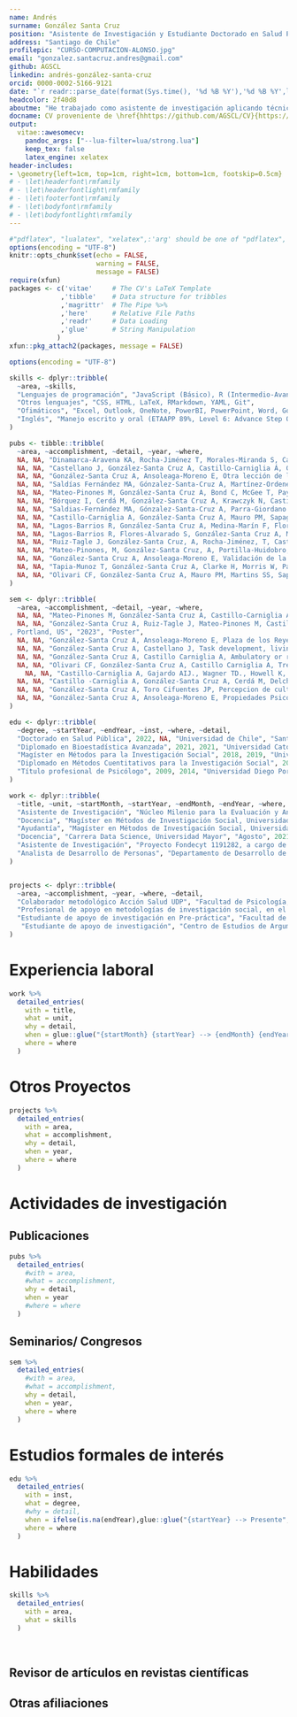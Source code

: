 ```yaml
---
name: Andrés
surname: González Santa Cruz
position: "Asistente de Investigación y Estudiante Doctorado en Salud Pública UCH"
address: "Santiago de Chile"
profilepic: "CURSO-COMPUTACION-ALONSO.jpg"
email: "gonzalez.santacruz.andres@gmail.com"
github: AGSCL
linkedin: andrés-gonzález-santa-cruz
orcid: 0000-0002-5166-9121
date: "`r readr::parse_date(format(Sys.time(), '%d %B %Y'),'%d %B %Y',locale=readr::locale('en'))`"
headcolor: 2f40d8
aboutme: "He trabajado como asistente de investigación aplicando técnicas de análisis de datos. Mis áreas de interés son el estudio de políticas públicas sobre tratamiento de drogas, factores de riesgo psicosociales y metodologías de investigación cuantitativas. Este currículo fue compilado en código."
docname: CV proveniente de \href{hhttps://github.com/AGSCL/CV}{https://github.com/AGSCL/CV}
output:   
  vitae::awesomecv:
    pandoc_args: ["--lua-filter=lua/strong.lua"] 
    keep_tex: false
    latex_engine: xelatex    
header-includes:
- \geometry{left=1cm, top=1cm, right=1cm, bottom=1cm, footskip=0.5cm}
# - \let\headerfont\rmfamily
# - \let\headerfontlight\rmfamily
# - \let\footerfont\rmfamily
# - \let\bodyfont\rmfamily
# - \let\bodyfontlight\rmfamily
---
```


```r
#"pdflatex", "lualatex", "xelatex",:'arg' should be one of "pdflatex", "lualatex", "xelatex", "tectonic"
options(encoding = "UTF-8")
knitr::opts_chunk$set(echo = FALSE,
                      warning = FALSE,
                      message = FALSE)
require(xfun)
packages <- c('vitae'     # The CV's LaTeX Template
             ,'tibble'    # Data structure for tribbles
             ,'magrittr'  # The Pipe %>%
             ,'here'      # Relative File Paths
             ,'readr'     # Data Loading
             ,'glue'      # String Manipulation
            )
xfun::pkg_attach2(packages, message = FALSE)

options(encoding = "UTF-8")

skills <- dplyr::tribble(
  ~area, ~skills,
  "Lenguajes de programación", "JavaScript (Básico), R (Intermedio-Avanzado), VBA (Básico), Python (Básico)",
  "Otros lenguajes", "CSS, HTML, LaTeX, RMarkdown, YAML, Git",
  "Ofimáticos", "Excel, Outlook, OneNote, PowerBI, PowerPoint, Word, Google Docs, Google Spreadsheet",
  "Inglés", "Manejo escrito y oral (ETAAPP 89%, Level 6: Advance Step One; Duolingo English Test: 130 de 160)",
)

pubs <- tibble::tribble(
  ~area, ~accomplishment, ~detail, ~year, ~where,
  NA, NA, "Dinamarca-Aravena KA, Rocha-Jiménez T, Morales-Miranda S, Castillo-Carniglia Á, González-Santa Cruz A, Respondent Driving Sampling online (Web RDS) as a strategy to access hard-to-reach but non-hidden populations: the case of health professionals working in Chilean schools. Journal of Social Research Methodology (Manuscrito enviado)", 2024, NA,
  NA, NA, "Castellano J, González-Santa Cruz A, Castillo-Carniglia Á, Gaete J, Association between living arrangements and time to drop out in patients between 18 and 29 years of age, under treatment for substance abuse disorders in Chile, 2010-2019. Pre-print. 10.21203/rs.3.rs-4276312/v1", 2024, NA,
  NA, NA, "González-Santa Cruz A, Ansoleaga-Moreno E, Otra lección de la pandemia: relevancia del apoyo social para la protección de la salud mental en trabajadores de la salud. Revista Médica de Chile (Manuscrito enviado)",2024, NA,
  NA, NA, "Saldías Fernández MA, Gónzalez-Santa-Cruz A, Martínez-Ordenes M, Parra-Giordano D, Factores sociodemográficos-sanitarios sobre la decisión de interrupción del embarazo, Chile: un análisis de clases latentes. Global health promotion. (Aceptado)", 2024, NA,
  NA, NA, "Mateo-Pinones M, González-Santa Cruz A, Bond C, McGee T, Payne J, & Castillo-Carniglia Á, Substance use treatment completion and criminal justice system contact in Chile: A retrospective, linked data, cohort study. Addiction. 10.1111/add.16488", 2024, NA,
  NA, NA, "Bórquez I, Cerdá M, González-Santa Cruz A, Krawczyk N, Castillo-Carniglia Á, Longitudinal trajectories of substance use disorder treatment use: A latent class growth analysis using a national cohort in Chile. Addiction, 119(4), 10.1111/add.16412", 2024, NA,
  NA, NA, "Saldias-Fernández MA, Gónzalez-Santa-Cruz A, Parra-Giordano D, Interrupción del embarazo en Chile 2018-2020: rol de las variables sociodemográficas y sanitarias sobre la decisión de la mujer. Salud Publica Mex [Internet]. 10.21203/rs.3.rs-4276312/v1", 2024, NA,
  NA, NA, "Castillo-Carniglia A, González-Santa Cruz A, Mauro PM, Sapag J, Martins SS, Ruiz-Tagle J, Gaete J, Cerdá M, Effect of residential versus ambulatory substance use disorders treatment on readmission risk in a register-based national retrospective cohort. Social Psychiatry and Psychiatric Epidemiology (Manuscrito enviado)", 2023, NA,
  NA, NA, "Lagos-Barrios R, González-Santa Cruz A, Medina-Marín F, Flores-Alvarado S, Aguero-Jiménez A, Ciencia de Datos para la Salud Pública: Apuntes de una conversación en desarrollo, Inferencias−Boletín de Bioestadística, 8, https://revistasdex.uchile.cl/index.php/int/article/view/12844/12864", 2023, NA,
  NA, NA, "Lagos-Barrios R, Flores-Alvarado S, González-Santa Cruz A, Medina-Marín F, Ciencia de Datos para la Salud Pública: Una conversación necesaria, Inferencias−Boletín de Bioestadística, 7, https://revistasdex.uchile.cl/index.php/int/article/view/12665/12685", 2023, NA,
  NA, NA, "Ruiz-Tagle J, González-Santa Cruz, A, Rocha-Jiménez, T, Castillo-Carniglia, A, Does substance use disorder treatment completion reduce the risk of treatment readmission in Chile? Drug and Alcohol Dependence, 248, 109907. 10.1016/j.drugalcdep.2023.109907", 2023, NA,
  NA, NA, "Mateo-Pinones, M, González-Santa Cruz, A, Portilla-Huidobro, R, Castillo-Carniglia, A, Evidence-based policymaking: Lessons from the Chilean Substance Use Treatment Policy, International Journal of Drug Policy, 109, 103860. 10.1016/j.drugpo.2022.103860", 2022, NA,
  NA, NA, "González-Santa Cruz A, Ansoleaga-Moreno E, Validación de la Escala de Liderazgo Destructivo y del Cuestionario de Conductas Negativas-Revisado en Chile, Psykhe, 32(2), 10.7764/psykhe.2020.27999.", 2022, NA,
  NA, NA, "Tapia-Munoz T, González-Santa Cruz A, Clarke H, Morris W, Palmeiro Silva Y, Allel K, COVID 19 attributed mortality and ambient temperature A global ecological study using a two-stage regression model, Pathogens and Global Health, 2007336, 10.1080/20477724.2021.2007336", 2021, NA,
  NA, NA, "Olivari CF, González-Santa Cruz A, Mauro PM, Martins SS, Sapag J, Gaete J, Cerdá M, Castillo-Carniglia A, Treatment outcome and readmission risk among women in women-only versus mixed-gender drug treatment programs in Chile, Journal of Substance Abuse Treatment, 108616, 10.1016/j.jsat.2021.108616", 2021, NA
)

sem <- dplyr::tribble(
  ~area, ~accomplishment, ~detail, ~year, ~where, 
  NA, NA, "Mateo-Pinones M, González-Santa Cruz A, Castillo-Carniglia Á, Assessing the impact of substance use treatment for preventing criminal justice system contact in Chile, Annual Meeting of the Society of Epidemiologic Research, Portland, US", "2023", "Poster",  
  NA, NA, "González-Santa Cruz A, Ruiz-Tagle J, Mateo-Pinones M, Castillo-Carniglia Á, Poly-substance use, treatment completion, and contact with the justice system: a multistate analysis of treatments for substance use disorders between 2010-2019 in Chile
, Portland, US", "2023", "Poster",
  NA, NA, "González-Santa Cruz A, Ansoleaga-Moreno E, Plaza de los Reyes M, Relevancia del apoyo social para la protección de la salud mental en el personal sanitario, Congreso Chileno de Salud Pública y Epidemiología, Temuco", "2023", "Poster",
  NA, NA, "González-Santa Cruz A, Castellano J, Task development, living conditions and time to drop-out in patients of 18-29 years of age, under treatment for substance abuse disorders in Chile, 2010-2019, 2023 NIDA International Forum, US (virtual)", "2023", "Poster",
  NA, NA, "González-Santa Cruz A, Castillo Carniglia A, Ambulatory or residential? a multi-state analysis of treatments for substance use disorders, Chile, College on Problems of Drug Dependence 83rd Annual Scientific Meeting, Nashville, Tennessee, US (online por COVID-19)", "2019-2021", "Poster",
  NA, NA, "Olivari CF, González-Santa Cruz A, Castillo Carniglia A, Treatment outcome and readmission risk among women in women only versus mixed gender drug treatment programs in Chile, College on Problems of Drug Dependence 83rd Annual Scientific Meeting, Nashville, Tennessee, US (online por COVID-19)", "2019-2021", "Poster",
    NA, NA, "Castillo-Carniglia A, Gajardo AIJ., Wagner TD., Howell K, González-Santa Cruz A, Kaufman JS, Effects of 2019's social protests on emergency health services utilization and case severity in Santiago, Chile, 54rd Annual Meeting of the Society of Epidemiologic Research, San Diego, US (online por COVID-19)", "2019-2021", "Poster",
  NA, NA, "Castillo -Carniglia A, González-Santa Cruz A, Cerdá M, Delcher C, Shev A, Wintemute GJ, Henry SG, Changes in opioid prescribing after implementation of mandatory registration and proactive reports within California's prescription drug monitoring program, 53rd Annual Meeting of the Society of Epidemiologic Research, Boston, US (online por COVID-19)", "2019-2021", "Poster",  
  NA, NA, "González-Santa Cruz A, Toro Cifuentes JP, Percepcion de culturas organizacionales y su relación con conductas de liderazgo destructivo y prevalencia de formas de violencia laboral en una muestra representativa de trabajadores chilenos, Red Iberoamericana de Psicologia de las Organizaciones y del Trabajo RIPOT, Montevideo, Uruguay", "2019-2021", "Poster",
  NA, NA, "González-Santa Cruz A, Ansoleaga-Moreno E, Propiedades Psicometricas de Escala de Liderazgo Destructivo y Cuestionario de Conductas Negativas Revisado en una Muestra Multiocupacional de trabajadores dependientes de Gran Santiago, Gran Valparaiso y Gran Concepcion, Chile, I Congreso Iberoamericano de Psicologia de las Organizaciones y el Trabajo, Montevideo, Uruguay", "2019-2021", "Poster",
)

edu <- dplyr::tribble(
  ~degree, ~startYear, ~endYear, ~inst, ~where, ~detail,
  "Doctorado en Salud Pública", 2022, NA, "Universidad de Chile", "Santiago, Chile", NA,
  "Diplomado en Bioestadística Avanzada", 2021, 2021, "Universidad Católica", "En-línea",NA,
  "Magíster en Métodos para la Investigación Social", 2018, 2019, "Universidad Diego Portales", "Santiago, Chile",NA,
  "Diplomado en Métodos Cuentitativos para la Investigación Social", 2017, 2017, "Universidad Diego Portales", "Santiago, Chile",NA,
  "Título profesional de Psicólogo", 2009, 2014, "Universidad Diego Portales", "Santiago, Chile",NA,
)

work <- dplyr::tribble(
  ~title, ~unit, ~startMonth, ~startYear, ~endMonth, ~endYear, ~where, ~detail,
  "Asistente de Investigación", "Núcleo Milenio para la Evaluación y Análisis de Políticas de Drogas (nDP), dirigido por Álvaro Castillo-Carniglia", "Marzo", 2022, "Agosto", 2023,"Santiago, Chile", " ",
  "Docencia", "Magíster en Métodos de Investigación Social, Universidad Diego Portales","Noviembre",2022,"Noviembre", 2023, "Santiago, Chile", "Taller de Profundización en R; Cursos de Estadística Aplicada y Procesamiento de Datos con R, y Gestión, representación y Análisis de datos cuantitativos",
  "Ayudantía", "Magíster en Métodos de Investigación Social, Universidad Diego Portales", "Abril", 2022, "Diciembre", 2022, "Santiago, Chile", "Estadística Aplicada y Procesamiento de Datos con R & Medición y análisis dimensional de datos",
  "Docencia", "Carrera Data Science, Universidad Mayor", "Agosto", 2021, "Enero", 2022, "Santiago, Chile", "Métodos Cuantitativos de Investigación para alumnos de cuarto semestre",
  "Asistente de Investigación", "Proyecto Fondecyt 1191282, a cargo de Álvaro Castillo-Carniglia y Proyecto Fondecyt 1170239, a cargo de Elisa Ansoleaga Moreno", "Marzo", 2019, "Marzo", 2022, "Santiago, Chile", " ",
  "Analista de Desarrollo de Personas", "Departamento de Desarrollo de Personas, Universidad de Santiago de Chile", "Enero", 2014, "Diciembre", 2019, "Santiago, Chile", " ",
)


projects <- dplyr::tribble(
  ~area, ~accomplishment, ~year, ~where, ~detail,
  "Colaborador metodológico Acción Salud UDP", "Facultad de Psicología, Universidad Diego Portales", 2020, "Santiago, Chile", " ",
  "Profesional de apoyo en metodologías de investigación social, en el marco del sondeo al sector San Borja, Comuna de Santiago", "Proyecto ACTI-CORFO, Universidad de Santiago de Chile", 2019, "Santiago, Chile", " ",
  "Estudiante de apoyo de investigación en Pre-práctica", "Facultad de Psicología, Universidad Diego Portales", 2013, "Santiago, Chile", " ",
   "Estudiante de apoyo de investigación", "Centro de Estudios de Argumentación y Razonamiento, Facultad de Psicología, Universidad Diego Portales", 2013, "Santiago, Chile", " "
)

```

# Experiencia laboral
\fontsize{10pt}{1.5em}\color{text}
```r
work %>%
  detailed_entries(
    with = title,
    what = unit,
    why = detail,
    when = glue::glue("{startMonth} {startYear} --> {endMonth} {endYear}",.na = ""),
    where = where
  )
```

# Otros Proyectos
\fontsize{10pt}{1.5em}\color{text}
```r
projects %>%
  detailed_entries(
    with = area,
    what = accomplishment,
    why = detail,
    when = year,
    where = where
  )
```

# Actividades de investigación

## Publicaciones
\fontsize{10pt}{1.5em}\color{text}
```r
pubs %>%
  detailed_entries(
    #with = area,
    #what = accomplishment,
    why = detail,
    when = year
    #where = where
  )
```

## Seminarios/ Congresos
\fontsize{10pt}{1.5em}\color{text}
```r
sem %>%
  detailed_entries(
    #with = area,
    #what = accomplishment,
    why = detail,
    when = year,
    where = where
  )
```

# Estudios formales de interés
\fontsize{10pt}{1.5em}\color{text}
```r
edu %>%
  detailed_entries(
    with = inst,
    what = degree,
    #why = detail,
    when = ifelse(is.na(endYear),glue::glue("{startYear} --> Presente",.na = ""),glue::glue("{startYear} --> {endYear}",.na = "")),
    where = where
  )
```

# Habilidades

```r
skills %>%
  detailed_entries(
    with = area,
    what = skills
  )
```

<br>

\hfill \break

\fontsize{10pt}{1.5em}\color{text}
## Revisor de artículos en revistas científicas
\begin{footnotesize}
American Journal of Preventive Medicine, International Journal of Workplace Health Management, Psicoperspectivas, Revista Universidad y Salud, Quaderns de Psicologia, Medwave, Addiction, Health Policy and Technology.
\end{footnotesize}
\fontsize{10pt}{1.5em}\color{text}

\hfill \break

## Otras afiliaciones
\begin{footnotesize}
Society for Epidemiologic Research: Clearfield, UT, US; 2023- ; Miembro
Grupo de Ciencia de Datos y Salud Pública, Escuela de Salud Pública, Santiago, Chile; Miembro
\end{footnotesize}
\pagebreak

\linebreak

